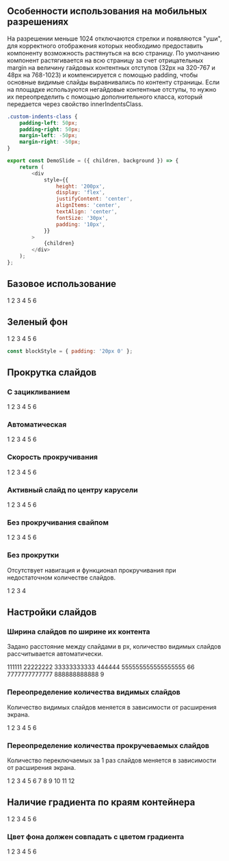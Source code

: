 
## Особенности использования на мобильных разрешениях

На разрешении меньше 1024 отключаются стрелки и появляются "уши",
для корректного отображения которых необходимо предоставить компоненту возможность растянуться на всю страницу.
По умолчанию компонент растягивается на всю страницу за счет отрицательных margin на величину гайдовых контентных отступов (32px на 320-767 и 48px на 768-1023)
и компенсируется с помощью padding, чтобы основные видимые слайды выравнивались по контенту страницы.
Если на площадке используются негайдовые контентные отступы, то нужно их переопределить с помощью дополнительного класса,
который передается через свойство innerIndentsClass.

```css
.custom-indents-class {
    padding-left: 50px;
    padding-right: 50px;
    margin-left: -50px;
    margin-right: -50px;
}
```

```javascript collapse=Код DemoSlide
export const DemoSlide = ({ children, background }) => {
    return (
        <div
            style={{
                height: '200px',
                display: 'flex',
                justifyContent: 'center',
                alignItems: 'center',
                textAlign: 'center',
                fontSize: '30px',
                padding: '10px',
            }}
        >
            {children}
        </div>
    );
};
```

## Базовое использование

<Playground style={blockStyle}>
    <ContentArea>
        <Carousel>
            <DemoSlide>1</DemoSlide>
            <DemoSlide>2</DemoSlide>
            <DemoSlide>3</DemoSlide>
            <DemoSlide>4</DemoSlide>
            <DemoSlide>5</DemoSlide>
            <DemoSlide>6</DemoSlide>
        </Carousel>
    </ContentArea>
</Playground>

## Зеленый фон

<Playground>
    <ContentArea outerBackgroundColor="green">
        <div style={blockStyle}>
            <Carousel navTheme="green">
                <DemoSlide onColoredBackground>1</DemoSlide>
                <DemoSlide onColoredBackground>2</DemoSlide>
                <DemoSlide onColoredBackground>3</DemoSlide>
                <DemoSlide onColoredBackground>4</DemoSlide>
                <DemoSlide onColoredBackground>5</DemoSlide>
                <DemoSlide onColoredBackground>6</DemoSlide>
            </Carousel>
        </div>
    </ContentArea>
</Playground>

```javascript collapse=Код blockStyle
const blockStyle = { padding: '20px 0' };
```

## Прокрутка слайдов

### С зацикливанием

<Playground style={blockStyle}>
    <ContentArea>
        <Carousel loop>
            <DemoSlide>1</DemoSlide>
            <DemoSlide>2</DemoSlide>
            <DemoSlide>3</DemoSlide>
            <DemoSlide>4</DemoSlide>
            <DemoSlide>5</DemoSlide>
            <DemoSlide>6</DemoSlide>
        </Carousel>
    </ContentArea>
</Playground>

### Автоматическая

<Playground style={blockStyle}>
    <ContentArea>
        <Carousel loop autoPlay>
            <DemoSlide>1</DemoSlide>
            <DemoSlide>2</DemoSlide>
            <DemoSlide>3</DemoSlide>
            <DemoSlide>4</DemoSlide>
            <DemoSlide>5</DemoSlide>
            <DemoSlide>6</DemoSlide>
        </Carousel>
    </ContentArea>
</Playground>

### Скорость прокручивания

<Playground style={blockStyle}>
    <ContentArea>
        <Carousel transitionSpeed={1000}>
            <DemoSlide>1</DemoSlide>
            <DemoSlide>2</DemoSlide>
            <DemoSlide>3</DemoSlide>
            <DemoSlide>4</DemoSlide>
            <DemoSlide>5</DemoSlide>
            <DemoSlide>6</DemoSlide>
        </Carousel>
    </ContentArea>
</Playground>

### Активный слайд по центру карусели

<Playground style={blockStyle}>
    <ContentArea>
        <Carousel loop centeredSlides>
            <DemoSlide>1</DemoSlide>
            <DemoSlide>2</DemoSlide>
            <DemoSlide>3</DemoSlide>
            <DemoSlide>4</DemoSlide>
            <DemoSlide>5</DemoSlide>
            <DemoSlide>6</DemoSlide>
        </Carousel>
    </ContentArea>
</Playground>

### Без прокручивания свайпом

<Playground style={blockStyle}>
    <ContentArea>
        <Carousel disableTouchMove>
            <DemoSlide>1</DemoSlide>
            <DemoSlide>2</DemoSlide>
            <DemoSlide>3</DemoSlide>
            <DemoSlide>4</DemoSlide>
            <DemoSlide>5</DemoSlide>
            <DemoSlide>6</DemoSlide>
        </Carousel>
    </ContentArea>
</Playground>

### Без прокрутки

Отсутствует навигация и функционал прокручивания при недостаточном количестве слайдов.

<Playground style={blockStyle}>
    <ContentArea>
        <Carousel>
            <DemoSlide>1</DemoSlide>
            <DemoSlide>2</DemoSlide>
            <DemoSlide>3</DemoSlide>
            <DemoSlide>4</DemoSlide>
        </Carousel>
    </ContentArea>
</Playground>

## Настройки слайдов

### Ширина слайдов по ширине их контента

Задано расстояние между слайдами в px, количество видимых слайдов рассчитывается автоматически.

<Playground style={blockStyle}>
    <ContentArea>
        <Carousel
            slidesSettings={{
                0: { slidesPerView: 'auto', spaceBetween: 16 },
                768: { slidesPerView: 'auto', spaceBetween: 20 },
            }}
        >
            <DemoSlide>111111</DemoSlide>
            <DemoSlide>22222222</DemoSlide>
            <DemoSlide>33333333333</DemoSlide>
            <DemoSlide>444444</DemoSlide>
            <DemoSlide>555555555555555555</DemoSlide>
            <DemoSlide>66</DemoSlide>
            <DemoSlide>7777777777777</DemoSlide>
            <DemoSlide>888888888888</DemoSlide>
            <DemoSlide>9</DemoSlide>
        </Carousel>
    </ContentArea>
</Playground>

### Переопределение количества видимых слайдов

Количество видимых слайдов меняется в зависимости от расширения экрана.

<Playground style={blockStyle}>
    <ContentArea>
        <Carousel
            slidesSettings={{
                0: { slidesPerView: 1, spaceBetween: 16 },
                768: { slidesPerView: 2, spaceBetween: 20 },
                1280: { slidesPerView: 5, spaceBetween: 20 },
            }}
        >
            <DemoSlide>1</DemoSlide>
            <DemoSlide>2</DemoSlide>
            <DemoSlide>3</DemoSlide>
            <DemoSlide>4</DemoSlide>
            <DemoSlide>5</DemoSlide>
            <DemoSlide>6</DemoSlide>
        </Carousel>
    </ContentArea>
</Playground>

### Переопределение количества прокручеваемых слайдов

Количество переключаемых за 1 раз слайдов меняется в зависимости от расширения экрана.

<Playground style={blockStyle}>
    <ContentArea>
        <Carousel
            slidesSettings={{
                0: { slidesPerView: 1, spaceBetween: 16 },
                768: { slidesPerView: 2, slidesPerGroup: 2, spaceBetween: 20 },
                1280: { slidesPerView: 3, slidesPerGroup: 3, spaceBetween: 20 },
            }}
        >
            <DemoSlide>1</DemoSlide>
            <DemoSlide>2</DemoSlide>
            <DemoSlide>3</DemoSlide>
            <DemoSlide>4</DemoSlide>
            <DemoSlide>5</DemoSlide>
            <DemoSlide>6</DemoSlide>
            <DemoSlide>7</DemoSlide>
            <DemoSlide>8</DemoSlide>
            <DemoSlide>9</DemoSlide>
            <DemoSlide>10</DemoSlide>
            <DemoSlide>11</DemoSlide>
            <DemoSlide>12</DemoSlide>
        </Carousel>
    </ContentArea>
</Playground>

## Наличие градиента по краям контейнера

<Playground>
    <ContentArea>
        <div style={blockStyle}>
            <Carousel gradient centeredSlides loop>
                <DemoSlide>1</DemoSlide>
                <DemoSlide>2</DemoSlide>
                <DemoSlide>3</DemoSlide>
                <DemoSlide>4</DemoSlide>
                <DemoSlide>5</DemoSlide>
                <DemoSlide>6</DemoSlide>
            </Carousel>
        </div>
    </ContentArea>
</Playground>

### Цвет фона должен совпадать с цветом градиента

<Playground>
    <ContentArea outerBackgroundColor="green">
        <div style={blockStyle}>
            <Carousel navTheme="green" gradient gradientColor="green" centeredSlides loop>
                <DemoSlide onColoredBackground>1</DemoSlide>
                <DemoSlide onColoredBackground>2</DemoSlide>
                <DemoSlide onColoredBackground>3</DemoSlide>
                <DemoSlide onColoredBackground>4</DemoSlide>
                <DemoSlide onColoredBackground>5</DemoSlide>
                <DemoSlide onColoredBackground>6</DemoSlide>
            </Carousel>
        </div>
    </ContentArea>
</Playground>
